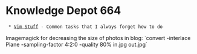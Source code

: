 = Knowledge Depot 664 =
  * [[vim_stuff|Vim Stuff]] - Common tasks that I always forget how to do

Imagemagick for decreasing the size of photos in blog: `convert -interlace Plane -sampling-factor 4:2:0 -quality 80% in.jpg out.jpg`
